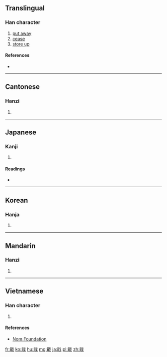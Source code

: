 ==Translingual==

===Han character===
{{Han char|rn=62|rad=戈|as=09|sn=13|four=6315<sub>0</sub>|canj=口十戈 (RJI), X口十戈 (XRJI)|ids=⿰[[咠]][[戈]]}}

# [[put away]]
# [[cease]]
# [[store up]]

====References====
* {{Han ref|kx=0413.180|dkj=11617|dj=0756.120|hdz=21408.180|uh=6222|ud=25122|bh=B761|bd=46945}}

----

==Cantonese==

===Hanzi===
{{yue-hanzi|jyut=[[cap1]]|y=chap1}}

# {{defn|lang=yue|sort=戈09}}

----

==Japanese==

===Kanji===
{{ja-kanji|grade=|rs=戈09}}

# {{defn|lang=ja|sort=戈09}}

====Readings====
* {{ja-readings|on=[[しゅう]] (shū)|kun=[[おさめる]] (osameru)}}

----

==Korean==

===Hanja===
{{ko-hanja|hangeul=집|eumhun=|rv=jip|mr=chip|y=cip}}

# {{defn|lang=ko|sort=戈09}}

----

==Mandarin==

===Hanzi===
{{cmn-hanzi|pin=[[jí]] ([[ji2]])|wg=chi<sup>2</sup>}}

# {{defn|lang=cmn|sort=戈09}}

----

==Vietnamese==

===Han character===
{{vi-readings|rs=戈09| hanviet = tập}}

# {{defn|lang=vi|sort=戈09}}

====References====
*[http://nomfoundation.org/common/nom_details.php?codepoint=6222 Nom Foundation]

[[fr:戢]]
[[ko:戢]]
[[hu:戢]]
[[mg:戢]]
[[ja:戢]]
[[pl:戢]]
[[zh:戢]]